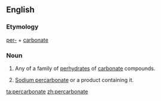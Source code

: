 ==English==

===Etymology===

[[per-]] + [[carbonate]]

===Noun===
{{en-noun}}

# {{context|chemistry|lang=en}} Any of a family of [[perhydrate]]s of [[carbonate]] compounds.
# [[w:Sodium percarbonate|Sodium percarbonate]] or a product containing it.

[[ta:percarbonate]]
[[zh:percarbonate]]